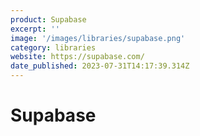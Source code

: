 ```yaml
---
product: Supabase
excerpt: ''
image: '/images/libraries/supabase.png'
category: libraries
website: https://supabase.com/
date_published: 2023-07-31T14:17:39.314Z
---
```



# Supabase

<ContentCard
	alt='Supabase Integrations'
	aspectRatio='16:9'
	src={frontmatter.image}
	width={1280}
/>
